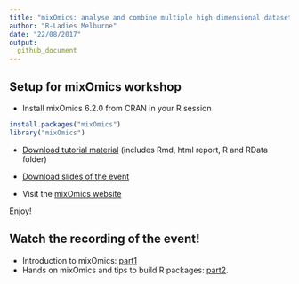 ```yaml
---
title: "mixOmics: analyse and combine multiple high dimensional dataset"
author: "R-Ladies Melburne"
date: "22/08/2017"
output:
  github_document
---
```


## Setup for mixOmics workshop

- Install mixOmics 6.2.0 from CRAN in your R session

```r
install.packages("mixOmics")
library("mixOmics")
```

- [Download tutorial material](http://mixomics.org/wp-content/uploads/2017/08/Tutorial-Rladies.zip) (includes Rmd, html report, R and RData folder) 

- [Download slides of the event](http://mixomics.org/wp-content/uploads/2017/08/R-ladies_LeCao.pdf)

- Visit the [mixOmics website](http://mixomics.org/)

Enjoy!


## Watch the recording of the event!

- Introduction to mixOmics: [part1](https://www.youtube.com/watch?v=ZnIFeguzNA4) 
- Hands on mixOmics and tips to build R packages: [part2](https://www.youtube.com/watch?v=C8ReqvpdSI0).

